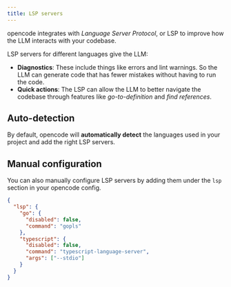 ```yaml
---
title: LSP servers
---
```


opencode integrates with _Language Server Protocol_, or LSP to improve how the LLM interacts with your codebase.

LSP servers for different languages give the LLM:

- **Diagnostics**: These include things like errors and lint warnings. So the LLM can generate code that has fewer mistakes without having to run the code.
- **Quick actions**: The LSP can allow the LLM to better navigate the codebase through features like _go-to-definition_ and _find references_.

## Auto-detection

By default, opencode will **automatically detect** the languages used in your project and add the right LSP servers.

## Manual configuration

You can also manually configure LSP servers by adding them under the `lsp` section in your opencode config.

```json title="opencode.json"
{
  "lsp": {
    "go": {
      "disabled": false,
      "command": "gopls"
    },
    "typescript": {
      "disabled": false,
      "command": "typescript-language-server",
      "args": ["--stdio"]
    }
  }
}
```

